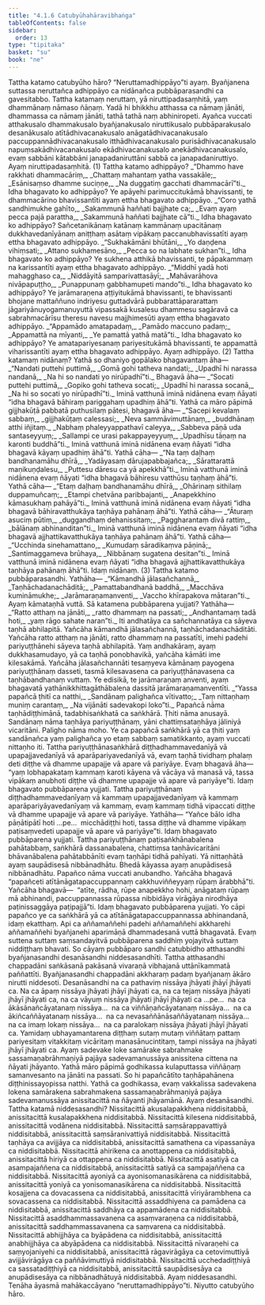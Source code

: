 ```yaml
---
title: "4.1.6 Catubyūhahāravibhaṅga"
tableOfContents: false
sidebar:
  order: 13
type: "tipitaka"
basket: "su"
book: "ne"
---
```



<DynamicBreadcrumb />

<Division number="25" book="ne">

<Paragraph number="191" book="ne">
Tattha katamo catubyūho hāro? “Neruttamadhippāyo”ti ayaṃ. Byañjanena suttassa neruttañca adhippāyo ca nidānañca pubbāparasandhi ca gavesitabbo. Tattha katamaṃ neruttaṃ, yā niruttipadasaṃhitā, yaṃ dhammānaṃ nāmaso ñāṇaṃ. Yadā hi bhikkhu atthassa ca nāmaṃ jānāti, dhammassa ca nāmaṃ jānāti, tathā tathā naṃ abhiniropeti. Ayañca vuccati atthakusalo dhammakusalo byañjanakusalo niruttikusalo pubbāparakusalo desanākusalo atītādhivacanakusalo anāgatādhivacanakusalo paccuppannādhivacanakusalo itthādhivacanakusalo purisādhivacanakusalo napuṃsakādhivacanakusalo ekādhivacanakusalo anekādhivacanakusalo, evaṃ sabbāni kātabbāni janapadaniruttāni sabbā ca janapadaniruttiyo. Ayaṃ niruttipadasaṃhitā. (1)
</Paragraph>

</Division>
<Division number="26" book="ne">

<Paragraph number="192" book="ne">
Tattha katamo adhippāyo?
</Paragraph>

<Paragraph number="193" type="verses" book="ne">
_“Dhammo have rakkhati dhammacāriṃ,_  
_Chattaṃ mahantaṃ yatha vassakāle;_  
_Esānisaṃso dhamme suciṇṇe,_  
_Na duggatiṃ gacchati dhammacārī”ti._  

</Paragraph>

<Paragraph number="194" book="ne">
Idha bhagavato ko adhippāyo? Ye apāyehi parimuccitukāmā bhavissanti, te dhammacārino bhavissantīti ayaṃ ettha bhagavato adhippāyo.
</Paragraph>

<Paragraph number="195" type="verses" book="ne">
_“Coro yathā sandhimukhe gahīto,_  
_Sakammunā haññati bajjhate ca;_  
_Evaṃ ayaṃ pecca pajā parattha,_  
_Sakammunā haññati bajjhate cā”ti._  

</Paragraph>

<Paragraph number="196" book="ne">
Idha bhagavato ko adhippāyo? Sañcetanikānaṃ katānaṃ kammānaṃ upacitānaṃ dukkhavedanīyānaṃ aniṭṭhaṃ asātaṃ vipākaṃ paccanubhavissatīti ayaṃ ettha bhagavato adhippāyo.
</Paragraph>

<Paragraph number="197" type="verses" book="ne">
_“Sukhakāmāni bhūtāni,_  
_Yo daṇḍena vihiṃsati;_  
_Attano sukhamesāno,_  
_Pecca so na labhate sukhan”ti._  

</Paragraph>

<Paragraph number="198" book="ne">
Idha bhagavato ko adhippāyo? Ye sukhena atthikā bhavissanti, te pāpakammaṃ na karissantīti ayaṃ ettha bhagavato adhippāyo.
</Paragraph>

<Paragraph number="199" type="verses" book="ne">
_“Middhī yadā hoti mahagghaso ca,_  
_Niddāyitā samparivattasāyī;_  
_Mahāvarāhova nivāpapuṭṭho,_  
_Punappunaṃ gabbhamupeti mando”ti._  

</Paragraph>

<Paragraph number="200" book="ne">
Idha bhagavato ko adhippāyo? Ye jarāmaraṇena aṭṭiyitukāmā bhavissanti, te bhavissanti bhojane mattaññuno indriyesu guttadvārā pubbarattāpararattaṃ jāgariyānuyogamanuyuttā vipassakā kusalesu dhammesu sagāravā ca sabrahmacārīsu theresu navesu majjhimesūti ayaṃ ettha bhagavato adhippāyo.
</Paragraph>

<Paragraph number="201" type="verses" book="ne">
_“Appamādo amatapadaṃ,_  
_Pamādo maccuno padaṃ;_  
_Appamattā na mīyanti,_  
_Ye pamattā yathā matā”ti._  

</Paragraph>

<Paragraph number="202" book="ne">
Idha bhagavato ko adhippāyo? Ye amatapariyesanaṃ pariyesitukāmā bhavissanti, te appamattā viharissantīti ayaṃ ettha bhagavato adhippāyo. Ayaṃ adhippāyo. (2)
</Paragraph>

</Division>
<Division number="27" book="ne">

<Paragraph number="203" book="ne">
Tattha katamaṃ nidānaṃ? Yathā so dhaniyo gopālako bhagavantaṃ āha—
</Paragraph>

<Paragraph number="204" type="verses" book="ne">
_“Nandati puttehi puttimā,_  
_Gomā gohi tatheva nandati;_  
_Upadhī hi narassa nandanā,_  
_Na hi so nandati yo nirūpadhī”ti._  

</Paragraph>

<Paragraph number="205" book="ne">
Bhagavā āha—
</Paragraph>

<Paragraph number="206" type="verses" book="ne">
_“Socati puttehi puttimā,_  
_Gopiko gohi tatheva socati;_  
_Upadhī hi narassa socanā,_  
_Na hi so socati yo nirūpadhī”ti._  

</Paragraph>

<Paragraph number="207" book="ne">
Iminā vatthunā iminā nidānena evaṃ ñāyati “idha bhagavā bāhiraṃ pariggahaṃ upadhiṃ āhā”ti. Yathā ca māro pāpimā gijjhakūṭā pabbatā puthusilaṃ pātesi, bhagavā āha—
</Paragraph>

<Paragraph number="208" type="verses" book="ne">
_“Sacepi kevalaṃ sabbaṃ,_  
_gijjhakūṭaṃ calessasi;_  
_Neva sammāvimuttānaṃ,_  
_buddhānaṃ atthi iñjitaṃ._  

</Paragraph>

<Paragraph number="209" type="verses" book="ne">
_Nabhaṃ phaleyyappathavī caleyya,_  
_Sabbeva pāṇā uda santaseyyuṃ;_  
_Sallampi ce urasi pakappayeyyuṃ,_  
_Upadhīsu tāṇaṃ na karonti buddhā”ti._  

</Paragraph>

<Paragraph number="210" book="ne">
Iminā vatthunā iminā nidānena evaṃ ñāyati “idha bhagavā kāyaṃ upadhiṃ āhā”ti. Yathā cāha—
</Paragraph>

<Paragraph number="211" type="verses" book="ne">
_“Na taṃ daḷhaṃ bandhanamāhu dhīrā,_  
_Yadāyasaṃ dārujapabbajañca;_  
_Sārattarattā maṇikuṇḍalesu,_  
_Puttesu dāresu ca yā apekkhā”ti._  

</Paragraph>

<Paragraph number="212" book="ne">
Iminā vatthunā iminā nidānena evaṃ ñāyati “idha bhagavā bāhiresu vatthūsu taṇhaṃ āhā”ti. Yathā cāha—
</Paragraph>

<Paragraph number="213" type="verses" book="ne">
_“Etaṃ daḷhaṃ bandhanamāhu dhīrā,_  
_Ohārinaṃ sithilaṃ duppamuñcaṃ;_  
_Etampi chetvāna paribbajanti,_  
_Anapekkhino kāmasukhaṃ pahāyā”ti._  

</Paragraph>

<Paragraph number="214" book="ne">
Iminā vatthunā iminā nidānena evaṃ ñāyati “idha bhagavā bāhiravatthukāya taṇhāya pahānaṃ āhā”ti. Yathā cāha—
</Paragraph>

<Paragraph number="215" type="verses" book="ne">
_“Āturaṃ asuciṃ pūtiṃ,_  
_duggandhaṃ dehanissitaṃ;_  
_Paggharantaṃ divā rattiṃ,_  
_bālānaṃ abhinanditan”ti._  

</Paragraph>

<Paragraph number="216" book="ne">
Iminā vatthunā iminā nidānena evaṃ ñāyati “idha bhagavā ajjhattikavatthukāya taṇhāya pahānaṃ āhā”ti. Yathā cāha—
</Paragraph>

<Paragraph number="217" type="verses" book="ne">
_“Ucchinda sinehamattano,_  
_Kumudaṃ sāradikaṃva pāṇinā;_  
_Santimaggameva brūhaya,_  
_Nibbānaṃ sugatena desitan”ti._  

</Paragraph>

<Paragraph number="218" book="ne">
Iminā vatthunā iminā nidānena evaṃ ñāyati “idha bhagavā ajjhattikavatthukāya taṇhāya pahānaṃ āhā”ti. Idaṃ nidānaṃ. (3)
</Paragraph>

<Paragraph number="219" book="ne">
Tattha katamo pubbāparasandhi. Yathāha—
</Paragraph>

<Paragraph number="220" type="verses" book="ne">
_“Kāmandhā jālasañchannā,_  
_Taṇhāchadanachāditā;_  
_Pamattabandhanā baddhā,_  
_Macchāva kumināmukhe;_  
_Jarāmaraṇamanventi,_  
_Vaccho khīrapakova mātaran”ti._  

</Paragraph>

<Paragraph number="221" book="ne">
Ayaṃ kāmataṇhā vuttā. Sā katamena pubbāparena yujjati? Yathāha—
</Paragraph>

<Paragraph number="222" type="verses" book="ne">
_“Ratto atthaṃ na jānāti,_  
_ratto dhammaṃ na passati;_  
_Andhantamaṃ tadā hoti,_  
_yaṃ rāgo sahate naran”ti._  

</Paragraph>

<Paragraph number="223" book="ne">
Iti andhatāya ca sañchannatāya ca sāyeva taṇhā abhilapitā. Yañcāha kāmandhā jālasañchannā, taṇhāchadanachāditāti. Yañcāha ratto atthaṃ na jānāti, ratto dhammaṃ na passatīti, imehi padehi pariyuṭṭhānehi sāyeva taṇhā abhilapitā. Yaṃ andhakāraṃ, ayaṃ dukkhasamudayo, yā ca taṇhā ponobhavikā, yañcāha kāmāti ime kilesakāmā. Yañcāha jālasañchannāti tesaṃyeva kāmānaṃ payogena pariyuṭṭhānaṃ dasseti, tasmā kilesavasena ca pariyuṭṭhānavasena ca taṇhābandhanaṃ vuttaṃ. Ye edisikā, te jarāmaraṇaṃ anventi, ayaṃ bhagavatā yathānikkhittagāthābalena dassitā jarāmaraṇamanventīti.
</Paragraph>

<Paragraph number="224" type="verses" book="ne">
_“Yassa papañcā ṭhitī ca natthi,_  
_Sandānaṃ palighañca vītivatto;_  
_Taṃ nittaṇhaṃ muniṃ carantaṃ,_  
_Na vijānāti sadevakopi loko”ti._  

</Paragraph>

<Paragraph number="225" book="ne">
Papañcā nāma taṇhādiṭṭhimānā, tadabhisaṅkhatā ca saṅkhārā. Ṭhiti nāma anusayā. Sandānaṃ nāma taṇhāya pariyuṭṭhānaṃ, yāni chattiṃsataṇhāya jāliniyā vicaritāni. Paligho nāma moho. Ye ca papañcā saṅkhārā yā ca ṭhiti yaṃ sandānañca yaṃ palighañca yo etaṃ sabbaṃ samatikkanto, ayaṃ vuccati nittaṇho iti.
</Paragraph>

</Division>
<Division number="28" book="ne">

<Paragraph number="226" book="ne">
Tattha pariyuṭṭhānasaṅkhārā diṭṭhadhammavedanīyā vā upapajjavedanīyā vā aparāpariyavedanīyā vā, evaṃ taṇhā tividhaṃ phalaṃ deti diṭṭhe vā dhamme upapajje vā apare vā pariyāye. Evaṃ bhagavā āha—  “yaṃ lobhapakataṃ kammaṃ karoti kāyena vā vācāya vā manasā vā, tassa vipākaṃ anubhoti diṭṭhe vā dhamme upapajje vā apare vā pariyāye”ti. Idaṃ bhagavato pubbāparena yujjati. Tattha pariyuṭṭhānaṃ diṭṭhadhammavedanīyaṃ vā kammaṃ upapajjavedanīyaṃ vā kammaṃ aparāpariyāyavedanīyaṃ vā kammaṃ, evaṃ kammaṃ tidhā vipaccati diṭṭhe vā dhamme upapajje vā apare vā pariyāye. Yathāha—
</Paragraph>

<Paragraph number="227" book="ne">
“Yañce bālo idha pāṇātipātī hoti …pe…  micchādiṭṭhi hoti, tassa diṭṭhe vā dhamme vipākaṃ paṭisaṃvedeti upapajje vā apare vā pariyāye”ti. Idaṃ bhagavato pubbāparena yujjati. Tattha pariyuṭṭhānaṃ paṭisaṅkhānabalena pahātabbaṃ, saṅkhārā dassanabalena, chattiṃsa taṇhāvicaritāni bhāvanābalena pahātabbānīti evaṃ taṇhāpi tidhā pahīyati. Yā nittaṇhātā ayaṃ saupādisesā nibbānadhātu. Bhedā kāyassa ayaṃ anupādisesā nibbānadhātu.
</Paragraph>

<Paragraph number="228" book="ne">
Papañco nāma vuccati anubandho. Yañcāha bhagavā “papañceti atītānāgatapaccuppannaṃ cakkhuviññeyyaṃ rūpaṃ ārabbhā”ti. Yañcāha bhagavā—  “atīte, rādha, rūpe anapekkho hohi, anāgataṃ rūpaṃ mā abhinandi, paccuppannassa rūpassa nibbidāya virāgāya nirodhāya paṭinissaggāya paṭipajjā”ti. Idaṃ bhagavato pubbāparena yujjati. Yo cāpi papañco ye ca saṅkhārā yā ca atītānāgatapaccuppannassa abhinandanā, idaṃ ekatthaṃ. Api ca aññamaññehi padehi aññamaññehi akkharehi aññamaññehi byañjanehi aparimāṇā dhammadesanā vuttā bhagavatā. Evaṃ suttena suttaṃ saṃsandayitvā pubbāparena saddhiṃ yojayitvā suttaṃ niddiṭṭhaṃ bhavati.
</Paragraph>

<Paragraph number="229" book="ne">
So cāyaṃ pubbāparo sandhi catubbidho atthasandhi byañjanasandhi desanāsandhi niddesasandhīti.
</Paragraph>

<Paragraph number="230" book="ne">
Tattha atthasandhi chappadāni saṅkāsanā pakāsanā vivaraṇā vibhajanā uttānīkammatā paññattīti.
</Paragraph>

<Paragraph number="231" book="ne">
Byañjanasandhi chappadāni akkharaṃ padaṃ byañjanaṃ ākāro nirutti niddesoti.
</Paragraph>

<Paragraph number="232" book="ne">
Desanāsandhi na ca pathaviṃ nissāya jhāyati jhāyī jhāyati ca. Na ca āpaṃ nissāya jhāyati jhāyī jhāyati ca, na ca tejaṃ nissāya jhāyati jhāyī jhāyati ca, na ca vāyuṃ nissāya jhāyati jhāyī jhāyati ca …pe…  na ca ākāsānañcāyatanaṃ nissāya…  na ca viññāṇañcāyatanaṃ nissāya…  na ca ākiñcaññāyatanaṃ nissāya…  na ca nevasaññānāsaññāyatanaṃ nissāya…  na ca imaṃ lokaṃ nissāya…  na ca paralokaṃ nissāya jhāyati jhāyī jhāyati ca. Yamidaṃ ubhayamantarena diṭṭhaṃ sutaṃ mutaṃ viññātaṃ pattaṃ pariyesitaṃ vitakkitaṃ vicāritaṃ manasānucintitaṃ, tampi nissāya na jhāyati jhāyī jhāyati ca. Ayaṃ sadevake loke samārake sabrahmake sassamaṇabrāhmaṇiyā pajāya sadevamanussāya anissitena cittena na ñāyati jhāyanto.
</Paragraph>

<Paragraph number="233" book="ne">
Yathā māro pāpimā godhikassa kulaputtassa viññāṇaṃ samanvesanto na jānāti na passati. So hi papañcātīto taṇhāpahānena diṭṭhinissayopissa natthi. Yathā ca godhikassa, evaṃ vakkalissa sadevakena lokena samārakena sabrahmakena sassamaṇabrāhmaṇiyā pajāya sadevamanussāya anissitacittā na ñāyanti jhāyamānā. Ayaṃ desanāsandhi.
</Paragraph>

<Paragraph number="234" book="ne">
Tattha katamā niddesasandhi? Nissitacittā akusalapakkhena niddisitabbā, anissitacittā kusalapakkhena niddisitabbā. Nissitacittā kilesena niddisitabbā, anissitacittā vodānena niddisitabbā. Nissitacittā saṃsārappavattiyā niddisitabbā, anissitacittā saṃsāranivattiyā niddisitabbā. Nissitacittā taṇhāya ca avijjāya ca niddisitabbā, anissitacittā samathena ca vipassanāya ca niddisitabbā. Nissitacittā ahirikena ca anottappena ca niddisitabbā, anissitacittā hiriyā ca ottappena ca niddisitabbā. Nissitacittā asatiyā ca asampajaññena ca niddisitabbā, anissitacittā satiyā ca sampajaññena ca niddisitabbā. Nissitacittā ayoniyā ca ayonisomanasikārena ca niddisitabbā, anissitacittā yoniyā ca yonisomanasikārena ca niddisitabbā. Nissitacittā kosajjena ca dovacassena ca niddisitabbā, anissitacittā vīriyārambhena ca sovacassena ca niddisitabbā. Nissitacittā assaddhiyena ca pamādena ca niddisitabbā, anissitacittā saddhāya ca appamādena ca niddisitabbā. Nissitacittā asaddhammassavanena ca asaṃvaraṇena ca niddisitabbā, anissitacittā saddhammassavanena ca saṃvarena ca niddisitabbā. Nissitacittā abhijjhāya ca byāpādena ca niddisitabbā, anissitacittā anabhijjhāya ca abyāpādena ca niddisitabbā. Nissitacittā nīvaraṇehi ca saṃyojaniyehi ca niddisitabbā, anissitacittā rāgavirāgāya ca cetovimuttiyā avijjāvirāgāya ca paññāvimuttiyā niddisitabbā. Nissitacittā ucchedadiṭṭhiyā ca sassatadiṭṭhiyā ca niddisitabbā, anissitacittā saupādisesāya ca anupādisesāya ca nibbānadhātuyā niddisitabbā. Ayaṃ niddesasandhi. Tenāha āyasmā mahākaccāyano “neruttamadhippāyo”ti.

</Paragraph>
</Division>

<Paragraph number="235" type="center" book="ne">
Niyutto catubyūho hāro.
</Paragraph>